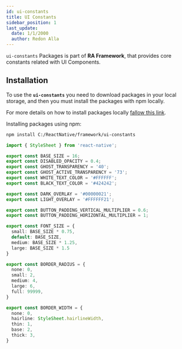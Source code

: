 ```yaml
---
id: ui-constants
title: UI Constants
sidebar_position: 1
last_update:
  date: 1/1/2000
  author: Redon Alla
---
```


`ui-constants` Packages is part of **RA Framework**, that provides core constants related with UI Components.

## Installation

To use the **`ui-constants`** you need to download packages in your local storage, and then you must install the packages with npm locally.

For more details on how to install packages locally [fallow this link](/docs/getting-gtarted/installation).

Installing packages using npm:
```bash
npm install C:/ReactNative/framework/ui-constants
```

```ts showLineNumbers
import { StyleSheet } from 'react-native';

export const BASE_SIZE = 16;
export const DISABLED_OPACITY = 0.4;
export const GHOST_TRANSPARENCY = '40';
export const GHOST_ACTIVE_TRANSPARENCY = '73';
export const WHITE_TEXT_COLOR = '#FFFFFF';
export const BLACK_TEXT_COLOR = '#424242';

export const DARK_OVERLAY = '#00000021';
export const LIGHT_OVERLAY = '#FFFFFF21';

export const BUTTON_PADDING_VERTICAL_MULTIPLIER = 0.6;
export const BUTTON_PADDING_HORIZONTAL_MULTIPLIER = 1;

export const FONT_SIZE = {
  small: BASE_SIZE * 0.75,
  default: BASE_SIZE,
  medium: BASE_SIZE * 1.25,
  large: BASE_SIZE * 1.5
}

export const BORDER_RADIUS = {
  none: 0,
  small: 2,
  medium: 4,
  large: 6,
  full: 99999,
}

export const BORDER_WIDTH = {
  none: 0,
  hairline: StyleSheet.hairlineWidth,
  thin: 1,
  base: 2,
  thick: 3,
}
```